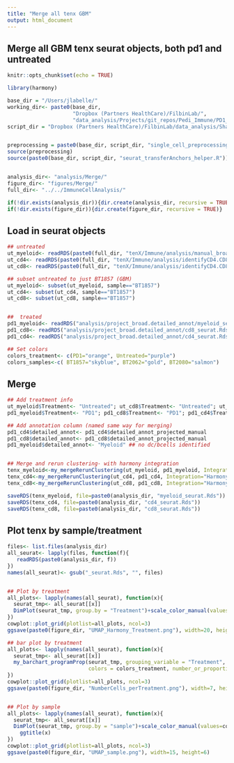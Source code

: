 ```yaml
---
title: "Merge all tenx GBM"
output: html_document
---
```


## Merge all GBM tenx seurat objects, both pd1 and untreated

```r
knitr::opts_chunk$set(echo = TRUE)

library(harmony)

base_dir = "/Users/jlabelle/"
working_dir<- paste0(base_dir, 
                     "Dropbox (Partners HealthCare)/FilbinLab/",
                     "data_analysis/Projects/git_repos/Pedi_Immune/PD1_Treat/01b_tenX/")
script_dir = "Dropbox (Partners HealthCare)/FilbinLab/data_analysis/Shared/Scripts/"


preprocessing = paste0(base_dir, script_dir, "single_cell_preprocessing_helper_functions.R")
source(preprocessing)
source(paste0(base_dir, script_dir, "seurat_transferAnchors_helper.R"))


analysis_dir<- "analysis/Merge/"
figure_dir<- "figures/Merge/"
full_dir<- "../../ImmuneCellAnalysis/"

if(!dir.exists(analysis_dir)){dir.create(analysis_dir, recursive = TRUE)}
if(!dir.exists(figure_dir)){dir.create(figure_dir, recursive = TRUE)}

```


## Load in seurat objects
```r
## untreated 
ut_myeloid<- readRDS(paste0(full_dir, "tenX/Immune/analysis/manual_broad_annot/myeloid_seurat_removeAC.byNMF.Rds"))
ut_cd4<- readRDS(paste0(full_dir, "tenX/Immune/analysis/identifyCD4.CD8_byNMF/rank9/cd4_seurat.Rds"))
ut_cd8<- readRDS(paste0(full_dir, "tenX/Immune/analysis/identifyCD4.CD8_byNMF/rank9/cd8_seurat.Rds"))

## subset untreated to just BT1857 (GBM)
ut_myeloid<- subset(ut_myeloid, sample=="BT1857")
ut_cd4<- subset(ut_cd4, sample=="BT1857")
ut_cd8<- subset(ut_cd8, sample=="BT1857")


##  treated
pd1_myeloid<- readRDS("analysis/project_broad.detailed_annot/myeloid_seurat.Rds") ## no bcells/dc
pd1_cd8<- readRDS("analysis/project_broad.detailed_annot/cd8_seurat.Rds")
pd1_cd4<- readRDS("analysis/project_broad.detailed_annot/cd4_seurat.Rds")

## Set colors
colors_treatment<- c(PD1="orange", Untreated="purple")
colors_samples<-c( BT1857="skyblue", BT2062="gold", BT2080="salmon")
```



## Merge 
```r
## Add treatment info
ut_myeloid$Treatment<- "Untreated"; ut_cd8$Treatment<- "Untreated"; ut_cd4$Treatment<- "Untreated"
pd1_myeloid$Treatment<- "PD1"; pd1_cd8$Treatment<- "PD1"; pd1_cd4$Treatment<- "PD1"

## Add annotation column (named same way for merging)
pd1_cd4$detailed_annot<- pd1_cd4$detailed_annot_projected_manual
pd1_cd8$detailed_annot<- pd1_cd8$detailed_annot_projected_manual
pd1_myeloid$detailed_annot<- "Myeloid" ## no dc/bcells identified


## Merge and rerun clustering- with harmony integration
tenx_myeloid<-my_mergeRerunClustering(ut_myeloid, pd1_myeloid, Integration="Harmony")
tenx_cd4<-my_mergeRerunClustering(ut_cd4, pd1_cd4, Integration="Harmony")
tenx_cd8<-my_mergeRerunClustering(ut_cd8, pd1_cd8, Integration="Harmony")

saveRDS(tenx_myeloid, file=paste0(analysis_dir, "myeloid_seurat.Rds"))
saveRDS(tenx_cd4, file=paste0(analysis_dir, "cd4_seurat.Rds"))
saveRDS(tenx_cd8, file=paste0(analysis_dir, "cd8_seurat.Rds"))
```



## Plot tenx by sample/treatment
```r
files<- list.files(analysis_dir)
all_seurat<- lapply(files, function(f){
   readRDS(paste0(analysis_dir, f))
})
names(all_seurat)<- gsub("_seurat.Rds", "", files)


## Plot by treatment
all_plots<- lapply(names(all_seurat), function(x){
  seurat_tmp<- all_seurat[[x]]
  DimPlot(seurat_tmp, group.by = "Treatment")+scale_color_manual(values=colors_treatment)+ggtitle(x)
})
cowplot::plot_grid(plotlist=all_plots, ncol=3)
ggsave(paste0(figure_dir, "UMAP_Harmony_Treatment.png"), width=20, height=6)

## bar plot by treatment
all_plots<- lapply(names(all_seurat), function(x){
  seurat_tmp<- all_seurat[[x]]
  my_barchart_programProp(seurat_tmp, grouping_variable = "Treatment", coloring_variable = "Treatment", 
                          colors = colors_treatment, number_or_proportion = "number")+ggtitle(x)
})
cowplot::plot_grid(plotlist=all_plots, ncol=3)
ggsave(paste0(figure_dir, "NumberCells_perTreatment.png"), width=7, height=3)


## Plot by sample
all_plots<- lapply(names(all_seurat), function(x){
  seurat_tmp<- all_seurat[[x]]
  DimPlot(seurat_tmp, group.by = "sample")+scale_color_manual(values=colors_samples[names(colors_samples) %in% unique(seurat_tmp$sample)])+
    ggtitle(x)
})
cowplot::plot_grid(plotlist=all_plots, ncol=3)
ggsave(paste0(figure_dir, "UMAP_sample.png"), width=15, height=6)
```




